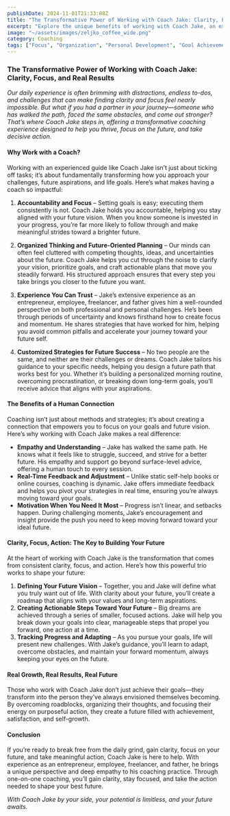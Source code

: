 ```yaml
---
publishDate: 2024-11-01T21:33:08Z
title: "The Transformative Power of Working with Coach Jake: Clarity, Focus, and Real Results"
excerpt: "Explore the unique benefits of working with Coach Jake, an experienced mentor who can help you focus, organize your thoughts, and take purposeful action toward a brighter future."
image: "~/assets/images/zeljko_coffee_wide.png"
category: Coaching
tags: ["Focus", "Organization", "Personal Development", "Goal Achievement", "Coaching Benefits", "Future Planning", "Action-Oriented"]
---
```


### The Transformative Power of Working with Coach Jake: Clarity, Focus, and Real Results

*Our daily experience is often brimming with distractions, endless to-dos, and challenges that can make finding clarity and focus feel nearly impossible. But what if you had a partner in your journey—someone who has walked the path, faced the same obstacles, and come out stronger? That’s where Coach Jake steps in, offering a transformative coaching experience designed to help you thrive, focus on the future, and take decisive action.*

#### Why Work with a Coach?

Working with an experienced guide like Coach Jake isn’t just about ticking off tasks; it’s about fundamentally transforming how you approach your challenges, future aspirations, and life goals. Here’s what makes having a coach so impactful:

1. **Accountability and Focus** – Setting goals is easy; executing them consistently is not. Coach Jake holds you accountable, helping you stay aligned with your future vision. When you know someone is invested in your progress, you’re far more likely to follow through and make meaningful strides toward a brighter future.

2. **Organized Thinking and Future-Oriented Planning** – Our minds can often feel cluttered with competing thoughts, ideas, and uncertainties about the future. Coach Jake helps you cut through the noise to clarify your vision, prioritize goals, and craft actionable plans that move you steadily forward. His structured approach ensures that every step you take brings you closer to the future you want.

3. **Experience You Can Trust** – Jake’s extensive experience as an entrepreneur, employee, freelancer, and father gives him a well-rounded perspective on both professional and personal challenges. He’s been through periods of uncertainty and knows firsthand how to create focus and momentum. He shares strategies that have worked for him, helping you avoid common pitfalls and accelerate your journey toward your future self.

4. **Customized Strategies for Future Success** – No two people are the same, and neither are their challenges or dreams. Coach Jake tailors his guidance to your specific needs, helping you design a future path that works best for you. Whether it’s building a personalized morning routine, overcoming procrastination, or breaking down long-term goals, you’ll receive advice that aligns with your aspirations.

#### The Benefits of a Human Connection

Coaching isn’t just about methods and strategies; it’s about creating a connection that empowers you to focus on your goals and future vision. Here’s why working with Coach Jake makes a real difference:

- **Empathy and Understanding** – Jake has walked the same path. He knows what it feels like to struggle, succeed, and strive for a better future. His empathy and support go beyond surface-level advice, offering a human touch to every session.
- **Real-Time Feedback and Adjustment** – Unlike static self-help books or online courses, coaching is dynamic. Jake offers immediate feedback and helps you pivot your strategies in real time, ensuring you’re always moving toward your goals.
- **Motivation When You Need It Most** – Progress isn’t linear, and setbacks happen. During challenging moments, Jake’s encouragement and insight provide the push you need to keep moving forward toward your ideal future.

#### Clarity, Focus, Action: The Key to Building Your Future

At the heart of working with Coach Jake is the transformation that comes from consistent clarity, focus, and action. Here’s how this powerful trio works to shape your future:

1. **Defining Your Future Vision** – Together, you and Jake will define what you truly want out of life. With clarity about your future, you’ll create a roadmap that aligns with your values and long-term aspirations.
2. **Creating Actionable Steps Toward Your Future** – Big dreams are achieved through a series of smaller, focused actions. Jake will help you break down your goals into clear, manageable steps that propel you forward, one action at a time.
3. **Tracking Progress and Adapting** – As you pursue your goals, life will present new challenges. With Jake’s guidance, you’ll learn to adapt, overcome obstacles, and maintain your forward momentum, always keeping your eyes on the future.

#### Real Growth, Real Results, Real Future

Those who work with Coach Jake don’t just achieve their goals—they transform into the person they’ve always envisioned themselves becoming. By overcoming roadblocks, organizing their thoughts, and focusing their energy on purposeful action, they create a future filled with achievement, satisfaction, and self-growth.

#### Conclusion

If you’re ready to break free from the daily grind, gain clarity, focus on your future, and take meaningful action, Coach Jake is here to help. With experience as an entrepreneur, employee, freelancer, and father, he brings a unique perspective and deep empathy to his coaching practice. Through one-on-one coaching, you’ll gain clarity, stay focused, and take the action needed to shape your best future.

*With Coach Jake by your side, your potential is limitless, and your future awaits.*
